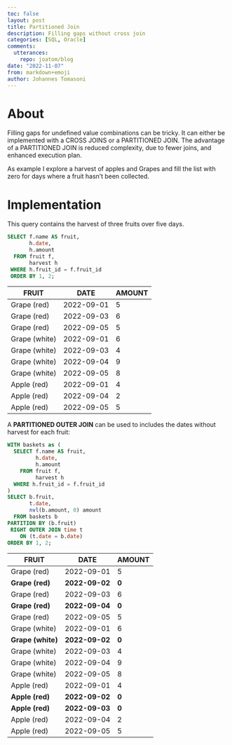 ```yaml
---
toc: false
layout: post
title: Partitioned Join
description: Filling gaps without cross join
categories: [SQL, Oracle]
comments:
  utterances:
    repo: joatom/blog
date: "2022-11-07"
from: markdown+emoji
author: Johannes Tomasoni
---
```

# About
Filling gaps for undefined value combinations can be tricky. It can either be implemented with a CROSS JOINS or a PARTITIONED JOIN. The advantage of a PARTITIONED JOIN is reduced complexity, due to fewer joins, and enhanced execution plan.

As example I explore a harvest of apples and Grapes and fill the list with zero for days where a fruit hasn't been collected.

# Implementation
This query contains the harvest of three fruits over five days.

```sql
SELECT f.name AS fruit, 
       h.date, 
       h.amount
  FROM fruit f,
       harvest h
 WHERE h.fruit_id = f.fruit_id
 ORDER BY 1, 2;
```

|FRUIT|DATE|AMOUNT|
|--|--|--|
|Grape (red)|2022-09-01|5|
|Grape (red)|2022-09-03|6|
|Grape (red)|2022-09-05|5|
|Grape (white)|2022-09-01|6|
|Grape (white)|2022-09-03|4|
|Grape (white)|2022-09-04|9|
|Grape (white)|2022-09-05|8|
|Apple (red)|2022-09-01|4|
|Apple (red)|2022-09-04|2|
|Apple (red)|2022-09-05|5|

A **PARTITIONED OUTER JOIN** can be used to includes the dates without harvest for each fruit:

```sql
WITH baskets as (
  SELECT f.name AS fruit, 
         h.date, 
         h.amount
    FROM fruit f,
         harvest h
  WHERE h.fruit_id = f.fruit_id
)
SELECT b.fruit,
       t.date,
       nvl(b.amount, 0) amount
  FROM baskets b
PARTITION BY (b.fruit)
 RIGHT OUTER JOIN time t
    ON (t.date = b.date)
ORDER BY 1, 2;
```

|FRUIT|DATE|AMOUNT|
|--|--|--|
|Grape (red)|2022-09-01|5|
|**Grape (red)**|**2022-09-02**|**0**|
|Grape (red)|2022-09-03|6|
|**Grape (red)**|**2022-09-04**|**0**|
|Grape (red)|2022-09-05|5|
|Grape (white)|2022-09-01|6|
|**Grape (white)**|**2022-09-02**|**0**|
|Grape (white)|2022-09-03|4|
|Grape (white)|2022-09-04|9|
|Grape (white)|2022-09-05|8|
|Apple (red)|2022-09-01|4|
|**Apple (red)**|**2022-09-02**|**0**|
|**Apple (red)**|**2022-09-03**|**0**|
|Apple (red)|2022-09-04|2|
|Apple (red)|2022-09-05|5|
